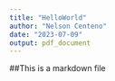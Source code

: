 ```yaml
---
title: "HelloWorld"
author: "Nelson Centeno"
date: "2023-07-09"
output: pdf_document
---
```


##This is a markdown file
